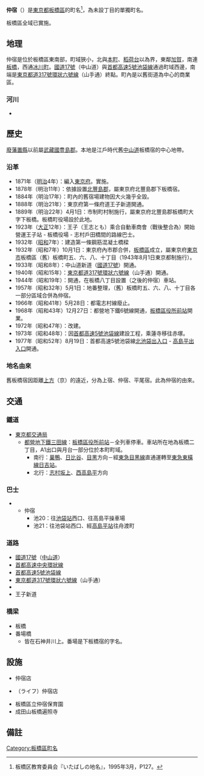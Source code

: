 {{Pathnav|日本|東京都|板橋區|frame=1}}
{{Infobox Settlement
|official_name =  仲宿
|native_name =
|image_skyline = Itabashi-at-nakajuku.JPG
|imagesize = 240px
|image_caption = 石神井川上的舊中山道板橋
|image_flag =
|image_seal =
| image_map =
| map_caption =
|subdivision_type = [[國家|國家]]
|subdivision_name = [[File:Flag_of_Japan.svg|border]] [[日本|日本]]
|subdivision_type1 = [[都道府縣|都道府縣]]
|subdivision_name1 = [[File:Flag_of_Tokyo_Prefecture.svg|25px]] [[東京都|東京都]]
|subdivision_type2 = [[東京都特別區|特別區]]
|subdivision_name2 = [[File:Flag_of_Itabashi,_Tokyo.svg|25px]] [[板橋區_(日本)|板橋區]]
|subdivision_type3 =
|subdivision_name3 =
|established_title =
|established_date =
|government_type =
|leader_title =
|leader_name =
|area_magnitude =
|area_total_sq_mi =
|area_total_km2 = 0.240
|area_land_sq_mi =
|area_land_km2 =
|area_urban_sq_mi =
|area_urban_km2 =
|area_metro_km2 =
|area_metro_sq_mi =
|population_as_of= 2014年（[[平成|平成]]26年）9月1日
|population_footnotes =<ref>[http://www.city.itabashi.tokyo.jp/c_kurashi/063/attached/attach_63751_1.xls 住民基本台帳による町丁目別世帯数及び人口表-東京都板橋区]</ref>
|population_total = 7247
|population_urban =
|population_metro =
|population_density_sq_mi =
|population_density_km2 = auto
| timezone = [[日本標準時間|JST]]
| utc_offset = +9
|timezone_DST =
|utc_offset_DST =
|latd=|latm=|lats=|latNS=
|longd=|longm=|longs=|longEW=
|elevation_footnotes=
|elevation_m =
|elevation_ft =
|postal_code_type = [[郵遞區號|郵遞區號]]
|postal_code = 173-0005　
|area_code = 03
|registration_plate = 練馬
|website =
|footnotes =
}}
'''仲宿'''（{{jpn|j=仲宿|hg=なかじゅく|rm=Nakajuku|f=y}}）是[[東京都|東京都]][[板橋區_(日本)|板橋區]]的町名<ref>板橋区教育委員会『いたばしの地名』，1995年3月，P127。</ref>，為未設丁目的單獨町名。 

板橋區全域已實施{{link-ja|住居表示|住居表示}}。

== 地理 ==
仲宿是位於板橋區東南部，町域狹小，北與[[本町_(板橋區)|本町]]、[[稻荷台|稻荷台]]以{{link-ja|石神井川|石神井川}}為界，東鄰[[加賀_(板橋區)|加賀]]，南連[[板橋_(東京都)|板橋]]，西通[[冰川町_(板橋區)|冰川町]]。[[國道17號|國道17號]]（中山道）與[[首都高速5號池袋線|首都高速5號池袋線]]通過町域西邊，南端是[[東京都道317號環狀六號線|東京都道317號環狀六號線]]（山手通）終點。町內是以舊街道為中心的商業區。

=== 河川 ===
* {{link-ja|石神井川|石神井川}}

== 歷史 ==
[[廢藩置縣|廢藩置縣]]以前屬[[武藏國|武藏國]][[豐島郡_(武藏國)|豊島郡]]{{link-ja|下板橋宿|板橋町}}。本地是江戶時代舊[[中山道|中山道]]板橋宿的中心地帶。

=== 沿革 ===
* 1871年（[[明治|明治]]4年）：編入[[東京府|東京府]]。實施{{link-ja|大區小區制|大区小区制}}。
* 1878年（明治11年）：依據{{link-ja|郡區町村編制法|郡区町村編制法}}設置[[北豐島郡|北豐島郡]]，屬東京府北豐島郡下板橋宿。
* 1884年（明治17年）：町內的舊宿場建物因大火幾乎全毀。
* 1888年（明治21年）：東京府第一條府道王子新道開通。
* 1889年（明治22年）4月1日：市制町村制施行，屬東京府北豐島郡板橋町大字下板橋。板橋町役場設於此地。
* 1923年（[[大正|大正]]12年）：王子（王志とも）乘合自動車商會（戰後整合為{{link-ja|國際興業巴士|国際興業バス}}）開始營運王子站 - 板橋役場 - 志村戶田橋間的路線巴士。
* 1932年（[[昭和|昭和]]7年）：建造第一條鋼筋混凝土橋樑{{link-ja|板橋 (石神井川)|板橋 (石神井川)|板橋}}
* 1932年（昭和7年）10月1日：東京府內市郡合併，[[板橋區_(日本)|板橋區]]成立，屬東京府[[東京市|東京市]]板橋區（舊）板橋町五、六、八、十丁目（1943年8月1日東京都制施行）。
* 1933年（昭和8年）：中山道新道（[[國道17號|國道17號]]）開通。
* 1940年（昭和15年）：[[東京都道317號環狀六號線|東京都道317號環狀六號線]]（山手通）開通。
* 1944年（昭和19年）：{{link-ja|都電志村線|都電志村線}}開通，在板橋八丁目設置（之後的仲宿）車站。
* 1957年（昭和32年）5月1日：地番整理，（舊）板橋町五、六、八、十丁目各一部分區域合併為仲宿。
* 1966年（昭和41年）5月28日：都電志村線廢止。
* 1968年（昭和43年）12月27日：都營地下鐵6號線開通，[[板橋區役所前站|板橋區役所前站]]開業。
* 1972年（昭和47年）：{{link-ja|板橋 (石神井川)|板橋 (石神井川)|板橋}}改建。
* 1973年（昭和48年）：因[[首都高速5號池袋線|首都高速5號池袋線]]建設工程，乘蓮寺移往赤塚。
* 1977年（昭和52年）8月19日：首都高速5號池袋線[[北池袋出入口|北池袋出入口]] - [[高島平出入口|高島平出入口]]開通。

=== 地名由來 ===
舊板橋宿因距離[[上方|上方]]（京）的遠近，分為上宿、仲宿、平尾宿。此為仲宿的由來。

== 交通 ==
=== 鐵道 ===
* [[東京都交通局|東京都交通局]]
** [[都營地下鐵三田線|都營地下鐵三田線]]：[[板橋區役所前站|板橋區役所前站]]－全列車停車。車站所在地為板橋二丁目，A1出口與月台一部分位於本町町域。
*** 南行：[[巢鴨站|巢鴨]]、[[日比谷站|日比谷]]、[[目黑站|目黑]]方向－經[[東急目黑線|東急目黑線]]直通運轉至[[東急東橫線|東急東橫線]][[日吉站_(神奈川縣)|日吉站]]。
*** 北行：[[志村坂上站|志村坂上]]、[[西高島平站|西高島平]]方向

=== 巴士 ===
* {{link-ja|國際興業巴士|国際興業バス}}
** 仲宿
***池20：往[[池袋站|池袋站]]西口、往高島平操車場
***池21：往池袋站西口、經[[高島平站|高島平站]]往舟渡町

=== 道路 ===
* [[國道17號|國道17號]]（[[中山道|中山道]]）
* [[首都高速中央環狀線|首都高速中央環狀線]]
* [[首都高速5號池袋線|首都高速5號池袋線]]
* [[東京都道317號環狀六號線|東京都道317號環狀六號線]]（山手通）
* {{link-ja|東京都道420號鮫洲大山線|東京都道420号鮫洲大山線}}
* 王子新道

=== 橋梁 ===
* 板橋
* 番場橋
** 皆在石神井川上。番場是下板橋宿的字名。

== 設施 ==
* {{link-ja|吉屋|よしや}}仲宿店
* {{link-ja|LIFE CORPORATION|ライフコーポレーション|LIFE}}（ライフ）仲宿店
* 板橋區立仲宿保育園
* 成田山板橋遍照寺

== 備註 ==
{{reflist}}

{{板橋區的町名}}
{{DEFAULTSORT:Nakajyuku}}
[[Category:板橋區町名|Category:板橋區町名]]